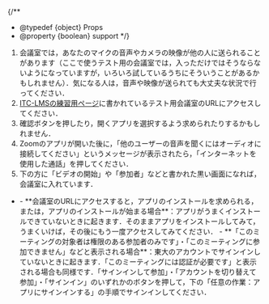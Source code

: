 
{/**
  * @typedef {object} Props
  * @property {boolean} support
  */}

1. 会議室では，あなたのマイクの音声やカメラの映像が他の人に送られることがあります（ここで使うテスト用の会議室では，入っただけではそうならないようになっていますが，いろいろ試しているうちにそういうことがあるかもしれません）．気になる人は，音声や映像が送られても大丈夫な状況で行ってください．
2. [ITC-LMSの練習用ページ](https://itc-lms.ecc.u-tokyo.ac.jp/lms/course?idnumber=20197J919010V02)に書かれているテスト用会議室のURLにアクセスしてください．
3. 確認ボタンを押したり，開くアプリを選択するよう求められたりするかもしれません．
4. Zoomのアプリが開いた後に，「他のユーザーの音声を聞くにはオーディオに接続してください」というメッセージが表示されたら，「インターネットを使用した通話」を押してください．
5. 下の方に「ビデオの開始」や「参加者」などと書かれた黒い画面になれば，会議室に入れています．

- <Help lang="ja" support={props.support}>
    - **会議室のURLにアクセスすると，アプリのインストールを求められる，または，アプリのインストールが始まる場合**：アプリがうまくインストールできていないときに起きます．そのままアプリをインストールしてみて，うまくいけば，その後にもう一度アクセスしてみてください．
    - **「このミーティングの対象者は権限のある参加者のみです」・「このミーティングに参加できません」などと表示される場合**：東大のアカウントでサインインしていないときに起きます．「このミーティングには認証が必要です」と表示される場合も同様です．「サインインして参加」・「アカウントを切り替えて参加」・「サインイン」のいずれかのボタンを押して，下の「任意の作業：アプリにサインインする」の手順でサインインしてください．
  </Help>
